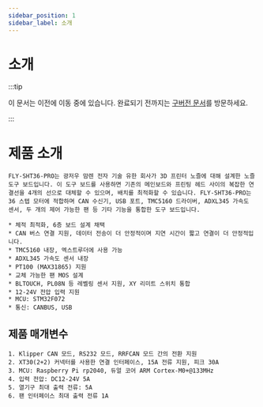 ```yaml
---
sidebar_position: 1
sidebar_label: 소개
---
```


# 소개

:::tip

이 문서는 이전에 이동 중에 있습니다. 완료되기 전까지는 [구버전 문서](https://mellow.klipper.cn/#/)를 방문하세요.

:::

# 제품 소개

    FLY-SHT36-PRO는 광저우 맘렌 전자 기술 유한 회사가 3D 프린터 노즐에 대해 설계한 노즐 도구 보드입니다. 이 도구 보드를 사용하면 기존의 메인보드와 프린팅 헤드 사이의 복잡한 연결선을 4개의 선으로 대체할 수 있으며, 배치를 최적화할 수 있습니다. FLY-SHT36-PRO는 36 스텝 모터에 적합하며 CAN 수신기, USB 포트, TMC5160 드라이버, ADXL345 가속도 센서, 두 개의 제어 가능한 팬 등 기타 기능을 통합한 도구 보드입니다.

    * 체적 최적화, 6층 보드 설계 채택
    * CAN 버스 연결 지원, 데이터 전송이 더 안정적이며 지연 시간이 짧고 연결이 더 안정적입니다.
    * TMC5160 내장, 엑스트루더에 사용 가능
    * ADXL345 가속도 센서 내장
    * PT100 (MAX31865) 지원
    * 교체 가능한 팬 MOS 설계
    * BLTOUCH, PL08N 등 레벨링 센서 지원, XY 리미트 스위치 통합
    * 12-24V 전압 입력 지원
    * MCU: STM32F072
    * 통신: CANBUS, USB

## 제품 매개변수

    1. Klipper CAN 모드, RS232 모드, RRFCAN 모드 간의 전환 지원
    2. XT30(2+2) 커넥터를 사용한 연결 인터페이스, 15A 전류 지원, 피크 30A
    3. MCU: Raspberry Pi rp2040, 듀얼 코어 ARM Cortex-M0+@133MHz
    4. 입력 전압: DC12-24V 5A
    5. 열기구 최대 출력 전류: 5A
    6. 팬 인터페이스 최대 출력 전류 1A